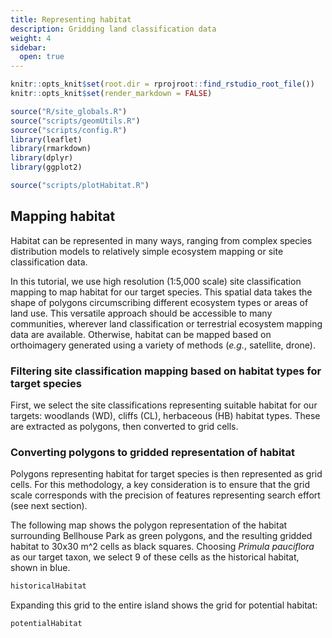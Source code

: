 ```yaml
---
title: Representing habitat
description: Gridding land classification data
weight: 4
sidebar:
  open: true
---
```


```r
knitr::opts_knit$set(root.dir = rprojroot::find_rstudio_root_file())
knitr::opts_knit$set(render_markdown = FALSE)
```

```r
source("R/site_globals.R")
source("scripts/geomUtils.R")
source("scripts/config.R")
library(leaflet)
library(rmarkdown)
library(dplyr)
library(ggplot2)

source("scripts/plotHabitat.R")
```

## Mapping habitat

Habitat can be represented in many ways, ranging from complex species distribution models 
to relatively simple ecosystem mapping or site classification data.

In this tutorial, we use high resolution (1:5,000 scale) site classification mapping 
to map habitat for our target species. This spatial data takes the shape of polygons 
circumscribing different ecosystem types or areas of land use. This versatile approach 
should be accessible to many communities, wherever land classification or terrestrial 
ecosystem mapping data are available. Otherwise, habitat can be mapped based on 
orthoimagery generated using a variety of methods (*e.g.*, satellite, drone).

### Filtering site classification mapping based on habitat types for target species

First, we select the site classifications representing suitable habitat for our targets:
woodlands (WD), cliffs (CL), herbaceous (HB) habitat types. These are extracted as polygons, 
then converted to grid cells.

### Converting polygons to gridded representation of habitat

Polygons representing habitat for target species is then represented as grid cells. 
For this methodology, a key consideration is to ensure that the grid scale corresponds 
with the precision of features representing search effort (see next section).

The following map shows the polygon representation of the habitat surrounding Bellhouse Park as
green polygons, and the resulting gridded habitat to 30x30 m^2 cells as black squares.
Choosing _Primula pauciflora_ as our target taxon, we select 9 of these cells as the historical
habitat, shown in blue.

```r
historicalHabitat
```

Expanding this grid to the entire island shows the grid for potential habitat:

```r
potentialHabitat
```
